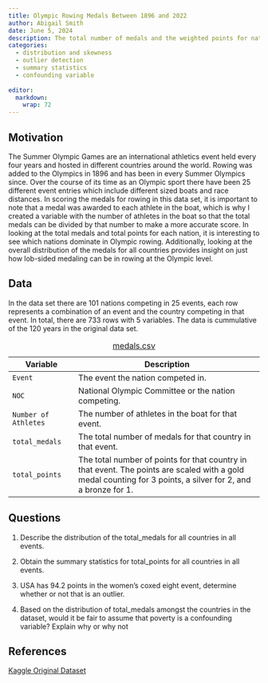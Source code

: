 ```yaml
---
title: Olympic Rowing Medals Between 1896 and 2022
author: Abigail Smith
date: June 5, 2024
description: The total number of medals and the weighted points for nations competing in rowing events in the Summer Olympic Games between 1896 and 2022. 
categories:
  - distribution and skewness
  - outlier detection
  - summary statistics
  - confounding variable
  
editor: 
  markdown: 
    wrap: 72
---
```

## Motivation

The Summer Olympic Games are an international athletics event held every four years and hosted in different countries around the world. Rowing was added to the Olympics in 1896 and has been in every Summer Olympics since. Over the course of its time as an Olympic sport there have been 25 different event entries which include different sized boats and race distances. In scoring the medals for rowing in this data set, it is important to note that a medal was awarded to each athlete in the boat, which is why I created a variable with the number of athletes in the boat so that the total medals can be divided by that number to make a more accurate score. In looking at the total medals and total points for each nation, it is interesting to see which nations dominate in Olympic rowing. Additionally, looking at the overall distribution of the medals for all countries provides insight on just how lob-sided medaling can be in rowing at the Olympic level. 

## Data

In the data set there are 101 nations competing in 25 events, each row represents a combination of an event and the country competing in that event. In total, there are 733 rows with 5 variables. The data is cummulative of the 120 years in the original data set. 

| Variable | Description                                                                                                                |
|-------------------|-----------------------------------------------------|
| `Event` | The event the nation competed in. |
| `NOC` | National Olympic Committee or the nation competing. |
| `Number of Athletes`| The number of athletes in the boat for that event. |
| `total_medals` | The total number of medals for that country in that event. |
| `total_points` | The total number of points for that country in that event. The points are scaled with a gold medal counting for 3 points, a silver for 2, and a bronze for 1. |

: [medals.csv](medals.csv)


## Questions

1.    Describe the distribution of the total_medals for all countries in all events.

2.    Obtain the summary statistics for total_points for all countries in all events. 

3.    USA has 94.2 points in the women's coxed eight event, determine whether or not that is an outlier. 

4.    Based on the distribution of total_medals amongst the countries in the dataset, would it be fair to assume that poverty is a confounding variable? Explain why or why not

## References

[Kaggle Original Dataset](https://www.kaggle.com/datasets/heesoo37/120-years-of-olympic-history-athletes-and-results?resource=download)